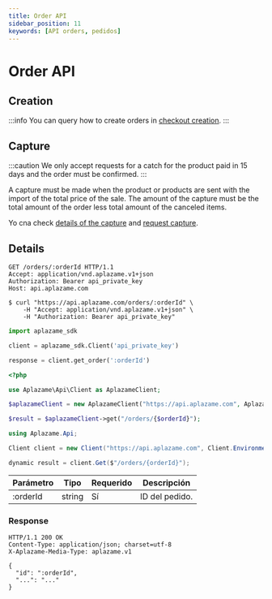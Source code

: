 ```yaml
---
title: Order API
sidebar_position: 11
keywords: [API orders, pedidos]
---
```


# Order API

## Creation

:::info
You can query how to create orders in [checkout creation](../checkout-creation/).
:::

## Capture

:::caution
We only accept requests for a catch for the product paid in 15 days and the order must be confirmed.
:::

A capture must be made when the product or products are sent with the import of the total price of the sale. The amount of the capture must be the total amount of the order less total amount of the canceled items.

Yo cna check [details of the capture](../checkout-capture/#01---capture-detail) and [request capture](../checkout-capture/#02---request-capture).

## Details

<Tabs>
  <TabItem value="http" label="http">

```http
GET /orders/:orderId HTTP/1.1
Accept: application/vnd.aplazame.v1+json
Authorization: Bearer api_private_key
Host: api.aplazame.com
```
  </TabItem>
  <TabItem value="shell" label="shell">

```shell
$ curl "https://api.aplazame.com/orders/:orderId" \
    -H "Accept: application/vnd.aplazame.v1+json" \
    -H "Authorization: Bearer api_private_key"
```
  </TabItem>
  <TabItem value="python" label="python">

```python
import aplazame_sdk

client = aplazame_sdk.Client('api_private_key')

response = client.get_order(':orderId')
```
  </TabItem>
  <TabItem value="php" label="php">

```php
<?php

use Aplazame\Api\Client as AplazameClient;

$aplazameClient = new AplazameClient("https://api.aplazame.com", AplazameClient::ENVIRONMENT_PRODUCTION, " api_private_key");

$result = $aplazameClient->get("/orders/{$orderId}");
```
  </TabItem>
  <TabItem value="c" label="C#">

```csharp
using Aplazame.Api;

Client client = new Client("https://api.aplazame.com", Client.EnvironmentProduction, " api_private_key");

dynamic result = client.Get($"/orders/{orderId}");
```
  </TabItem>
</Tabs>

|<t id="table.parameter">Parámetro</t> | <t id="table.type">Tipo</t> | <t id="table.required">Requerido</t> | <t id="table.description">Descripción</t>|
|---------|---------|---------|---------|
:orderId | string | <t id="docs.yes">Sí</t> | ID del pedido.

### Response

```http
HTTP/1.1 200 OK
Content-Type: application/json; charset=utf-8
X-Aplazame-Media-Type: aplazame.v1

{
  "id": ":orderId",
  "...": "..."
}
```
